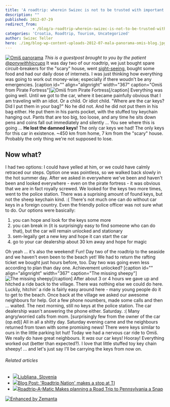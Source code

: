 ```yaml
---
title: 'A roadtrip: wherein Swizec is not to be trusted with important objects without supervision'
description: ""
published: 2012-07-29
redirect_from: 
            - /blog/a-roadtrip-wherein-swizec-is-not-to-be-trusted-with-important-objects-without-supervision/swizec/4923
categories: 'Croatia, Roadtrip, Tourism, Uncategorized'
author: Swizec Teller
hero: ./img/blog-wp-content-uploads-2012-07-mala-panorama-omis-blog.jpg
---
```

[![Omiš panorama](http://swizec.com/blog/wp-content/uploads/2012/07/mala-panorama-omis-blog.jpg "Omiš panorama")](./img/blog-wp-content-uploads-2012-07-mala-panorama-omis-blog.jpg) _This is a guestpost brought to you by the patient [@ponywithhiccups](http://twitter.com/ponywithhiccups)_ It was day two of our roadtrip, we just bought spare circuit-breakers for the "scary" house, went [sight-seeing](http://tz-omis.hr/content/view/56/72/lang,hr/), bought some food and had our daily dose of internets. I was just thinking how everything was going to work out money-wise; especially if there woudn't be any emergencies. \[caption id="" align="alignright" width="367" caption="Omiš from Pirate Fortress"]![Omiš from Pirate Fortress](http://distilleryimage6.instagram.com/b5debbfad96611e1b00112313800c5e4_7.jpg "Omiš from Pirate Fortress")\[/caption] Everything was going well. Until we got to the car, where it became painfully obvious that I am traveling with an idiot. Or a child. Or idiot child. "Where are the car keys? Did I put them in your bag?" No he did not. And he did not put them in his bag either. He put them in his pants pocket, with the stuffed toy keychain hanging out. Pants that are too big, too loose, and any time he sits down pens and coins fall out immediately and silently ... You see where this is going ... **He lost the damned keys!** The only car keys we had! The only keys for this car in existence. ~450 km from home, 7 km from the "scary" house. Probably the only thing we're not supposed to lose.

## Now what?

I had two options: I could have yelled at him, or we could have calmly retraced our steps. Option one was pointless, so we walked back slowly in the hot summer day. After we asked in everywhere we've been and haven't been and looked everywhere - even on the pirate fortress - it was obvious that we are in fact royally screwed. We looked for the keys two more times, went to the police station. There was a suprising amount of found keys, but not the sheep keychain kind. :( There's not much one can do without car keys in a foreign country. Even the friendly police officer was not sure what to do. Our options were basically:

1. you can hope and look for the keys some more
2. you can break in (it is surprisingly easy to find someone who can do that), but the car will remain unlocked and stationary
3. sem-legally get a new key and hope it can start the car
4. go to your car dealership about 30 km away and hope for magic

Oh yeah ... it's also the weekend! Fun! Day two of the roadtrip to the seaside and we haven't even been to the beach yet! We had to return the rafting ticket we bought just hours before, too. Day two was going even less according to plan than day one. Achievement unlocked? \[caption id="" align="alignright" width="367" caption="The missing sheepy"]![The missing sheepy](http://distilleryimage8.instagram.com/4dc8013cd96811e194471231380ff9db_7.jpg "The missing sheepy")\[/caption] After about 3 or 4 hours we gave up and hitched a ride back to the village. There was nothing else we could do here. Luckily, hitchin' a ride is fairly easy around here - many young people do it to get to the beach. Once back at the village we asked our awesome neighbours for help. Got a few phone noumbers, made some calls and then ... waited. The next morning, still no keys at the police station. The car dealership wasn't answering the phone either. Saturday. :( Many angry/worried calls from mom. \[surprisingly few from the owner of the car (op.ed)] All in all a shitty day. Saturday evening came and the neighbours returned from town with some promising news! There were keys similar to ours in the little parking lot hut! Today we had a nervous car ride to Omiš. We really do have great neighbours. It _was_ our car keys! Hooray! Everything worked out (better than expected?). I love that little stuffed toy key chain sheepy! ... and let's just say I'll be carrying the keys from now on.

###### Related articles

- [![](http://i.zemanta.com/102172824_80_80.jpg)](http://robertbasic.com/blog/ljubljana-slovenia)[Ljubljana, Slovenia](http://robertbasic.com/blog/ljubljana-slovenia)
- [![](http://i.zemanta.com/noimg_15_80_80.jpg)](http://e2e.ti.com/blogs_/b/aroundti/archive/2012/07/25/39-roadtrip-nation-39-makes-a-stop-at-ti.aspx)[Blog Post: 'Roadtrip Nation' makes a stop at TI](http://e2e.ti.com/blogs_/b/aroundti/archive/2012/07/25/39-roadtrip-nation-39-makes-a-stop-at-ti.aspx)
- [![](http://i.zemanta.com/93339089_80_80.jpg)](http://www.sippycupchronicles.com/2012/06/roadtrip-matic-makes-planning-road-trip.html)[Roadtrip-A-Matic Makes planning a Road Trip to Pennsylvania a Snap](http://www.sippycupchronicles.com/2012/06/roadtrip-matic-makes-planning-road-trip.html)

[![Enhanced by Zemanta](http://img.zemanta.com/zemified_e.png?x-id=61e00912-b607-4d64-ae11-c9523bf9844d)](http://www.zemanta.com/?px "Enhanced by Zemanta")